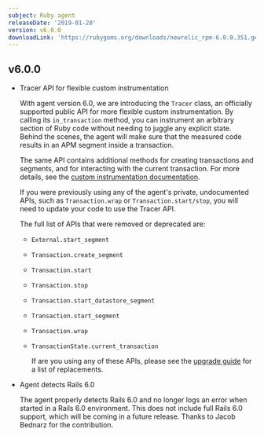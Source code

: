 ```yaml
---
subject: Ruby agent
releaseDate: '2019-01-28'
version: v6.0.0
downloadLink: 'https://rubygems.org/downloads/newrelic_rpm-6.0.0.351.gem'
---
```


## v6.0.0

* Tracer API for flexible custom instrumentation

  With agent version 6.0, we are introducing the `Tracer` class, an officially supported public API for more flexible custom instrumentation. By calling its `in_transaction` method, you can instrument an arbitrary section of Ruby code without needing to juggle any explicit state. Behind the scenes, the agent will make sure that the measured code results in an APM segment inside a transaction.

  The same API contains additional methods for creating transactions and segments, and for interacting with the current transaction. For more details, see the [custom instrumentation documentation](https://docs.newrelic.com/docs/agents/ruby-agent/api-guides/ruby-custom-instrumentation).

  If you were previously using any of the agent's private, undocumented APIs, such as `Transaction.wrap` or `Transaction.start/stop`, you will need to update your code to use the Tracer API.

  The full list of APIs that were removed or deprecated are:

  * `External.start_segment`
  * `Transaction.create_segment`
  * `Transaction.start`
  * `Transaction.stop`
  * `Transaction.start_datastore_segment`
  * `Transaction.start_segment`
  * `Transaction.wrap`
  * `TransactionState.current_transaction`

    If are you using any of these APIs, please see the [upgrade guide](https://docs.newrelic.com/docs/agents/ruby-agent/troubleshooting/update-private-api-calls-public-tracer-api) for a list of replacements.
* Agent detects Rails 6.0

  The agent properly detects Rails 6.0 and no longer logs an error when started in a Rails 6.0 environment. This does not include full Rails 6.0 support, which will be coming in a future release. Thanks to Jacob Bednarz for the contribution.
